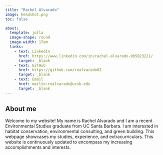 ```yaml
---
title: "Rachel Alvarado"
image: headshot.png
toc: false

about: 
  template: jolla
  image-shape: round
  image-width: 17em
  links:
    - text: LinkedIn
      href: https://www.linkedin.com/in/rachel-alvarado-9b5823221/
      target: _blank
    - text: GitHub
      href: https://github.com/roalvarado02
      target: _blank
    - text: Email
      href: mailto:roalvarado@ucsb.edu
      target: _blank
---
```


## About me

Welcome to my website! My name is Rachel Alvarado and I am a recent Environmental Studies graduate from UC Santa Barbara. I am interested in habitat conservation, environmental consulting, and green building. This webpage showcases my studies, experience, and extracurriculars. This website is continuously updated to encompass my increasing accomplishments and interests.\
